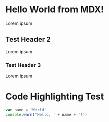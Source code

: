 # Hello World from MDX!

Lorem ipsum

## Test Header 2

Lorem ipsum

### Test Header 3

Lorem ipsum

# Code Highlighting Test

```js
var name = 'World'
console.warn('Hello, ' + name + '!')
```
